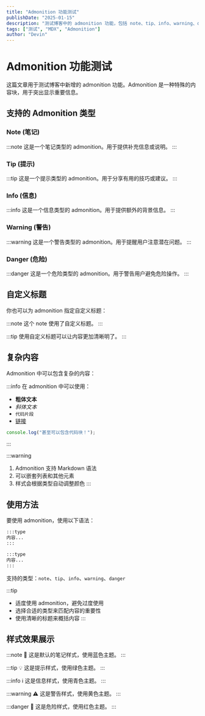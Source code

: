 ```yaml
---
title: "Admonition 功能测试"
publishDate: "2025-01-15"
description: "测试博客中的 admonition 功能，包括 note、tip、info、warning、danger 五种类型"
tags: ["测试", "MDX", "Admonition"]
author: "Devin"
---
```


# Admonition 功能测试

这篇文章用于测试博客中新增的 admonition 功能。Admonition 是一种特殊的内容块，用于突出显示重要信息。

## 支持的 Admonition 类型

### Note (笔记)

:::note
这是一个笔记类型的 admonition。用于提供补充信息或说明。
:::

### Tip (提示)

:::tip
这是一个提示类型的 admonition。用于分享有用的技巧或建议。
:::

### Info (信息)

:::info
这是一个信息类型的 admonition。用于提供额外的背景信息。
:::

### Warning (警告)

:::warning
这是一个警告类型的 admonition。用于提醒用户注意潜在问题。
:::

### Danger (危险)

:::danger
这是一个危险类型的 admonition。用于警告用户避免危险操作。
:::

## 自定义标题

你也可以为 admonition 指定自定义标题：

:::note
这个 note 使用了自定义标题。
:::

:::tip
使用自定义标题可以让内容更加清晰明了。
:::

## 复杂内容

Admonition 中可以包含复杂的内容：

:::info
在 admonition 中可以使用：

- **粗体文本**
- *斜体文本*
- `代码片段`
- [链接](https://example.com)

```javascript
console.log("甚至可以包含代码块！");
```
:::

:::warning
1. Admonition 支持 Markdown 语法
2. 可以嵌套列表和其他元素  
3. 样式会根据类型自动调整颜色
:::

## 使用方法

要使用 admonition，使用以下语法：

```markdown
:::type
内容...
:::

:::type
内容...
:::
```

支持的类型：`note`、`tip`、`info`、`warning`、`danger`

:::tip
- 适度使用 admonition，避免过度使用
- 选择合适的类型来匹配内容的重要性
- 使用清晰的标题来概括内容
:::

## 样式效果展示

:::note
📝 这是默认的笔记样式，使用蓝色主题。
:::

:::tip
💡 这是提示样式，使用绿色主题。
:::

:::info
ℹ️ 这是信息样式，使用青色主题。
:::

:::warning
⚠️ 这是警告样式，使用黄色主题。
:::

:::danger
🚨 这是危险样式，使用红色主题。
:::